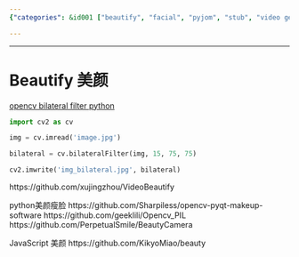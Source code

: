 ```yaml
---
{"categories": &id001 ["beautify", "facial", "pyjom", "stub", "video generator", "美颜"], "category": "Computer Vision", "date": "2023-12-22 23:52:59", "description": "This article discusses the application of a beauty filter, also known as the 'Beautify' filter, to images using OpenCV's bilateral filter in Python programming language. It provides links to GitHub repositories with code examples and tools for implementing this technique in various languages.", "tags": *id001, "title": "Beautify 美颜"}

---
```


------

# Beautify 美颜

[opencv bilateral filter python](https://www.codespeedy.com/bilateral-filter-in-opencv-in-python/)

```python
import cv2 as cv

img = cv.imread('image.jpg')

bilateral = cv.bilateralFilter(img, 15, 75, 75) 

cv2.imwrite('img_bilateral.jpg', bilateral)
```

https://github.com/xujingzhou/VideoBeautify

python美颜瘦脸
https://github.com/Sharpiless/opencv-pyqt-makeup-software
https://github.com/geeklili/Opencv_PIL
https://github.com/PerpetualSmile/BeautyCamera

JavaScript 美颜
https://github.com/KikyoMiao/beauty


